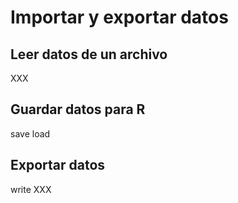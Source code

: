 # Importar y exportar datos {#import}

## Leer datos de un archivo

XXX

## Guardar datos para R

save
load

## Exportar datos

write
XXX
